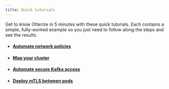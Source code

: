 ```yaml
---
title: Quick tutorials
---
```


Get to know Otterize in 5 minutes with these quick tutorials.
Each contains a simple, fully-worked example so you just need to follow along
the steps and see the results.

- #### [Automate network policies](/2-quick-tutorials/1-k8s-network-policies.mdx)

- #### [Map your cluster](/2-quick-tutorials/2-k8s-network-mapper.mdx)

- #### [Automate secure Kafka access](/2-quick-tutorials/3-kafka-mtls.mdx)

- #### [Deploy mTLS between pods](/2-quick-tutorials/4-k8s-mtls.mdx)
